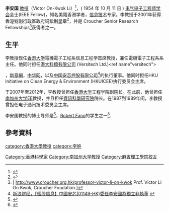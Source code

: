{{Infobox_Person
| name = 李安国
| english_names = LI On-kwok, Victor
|image= 
|box_width= 
|occupation= [[香港大學|香港大學]]電機電子工程系首席教授 <br> [[香港大學|香港大學]]電機電子工程系系主任 <br> [[港大科橋有限公司|港大科橋有限公司]]执行董事
<br> [[安芯中国|中国安芯控股有限公司]]执行董事
| period = 
| Sex =男
| different name =
| residence = {{HKG}}
| Native place = {{HKG}}
| birth_date = 1954 年 10 月 11 日
| birth_place = {{HKG}}
| death_date = 
| death_place =
| spouse = 
| research =[[信息技术|信息技术]]<br>[[可再生能源|可再生能源]]<br>[[社会网络|社会网络]]<br>[[无线网络|无线网络]]<br>[[最优化|最优化]]
| educate = 
*[[麻省理工学院|麻省理工学院]]学士（1977年）
*[[麻省理工学院|麻省理工学院]]硕士（1979年）
*[[麻省理工学院|麻省理工学院]]博士（1981年）
| final degree = 教授
| past = 
*[[南加州大学|南加州大学]]教授（1981年-2007年）
*[[南加州大学|南加州大学]][[資訊科學研究院|資訊科學研究院]]执行董事（dates missing）
*[[香港大学|香港大学]]工程学院副院长 (2007-2012)
| work = 
| award =2001年: [[香港特別行政區政府|香港特別行政區政府]][[铜紫荆星章|铜紫荆星章]]
}}
'''李安国''' [[教授|教授]]{{BBSHK}}（Victor On-Kwok Li{{BBSHK}}）<ref name="vokLi">{{Cite web |url=http://www.eee.hku.hk/people/vli.html |title=香港大学李安国教授 |access-date=2014-04-22 |archive-date=2015-09-08 |archive-url=https://web.archive.org/web/20150908035332/http://www.eee.hku.hk/people/vli.html |dead-url=no }}</ref>，( 1954 年 10 月 11 日 ) [[电气电子工程师学会|电气电子工程师学会]]会士(IEEE Fellow)，知名美籍香港学者，[[信息技术|信息技术]]专家。李教授于2001年获得[[香港特別行政區政府|香港特別行政區政府]][[铜紫荆星章|铜紫荆星章]]<ref name="bbshk">{{Cite web |url=http://www.info.gov.hk/gia/general/201007/01/P201006300338.htm |title=香港特别行政区政府铜紫荆星章二○一○年授勳名單 |access-date=2014-04-22 |archive-date=2011-08-07 |archive-url=https://web.archive.org/web/20110807042440/http://www.info.gov.hk/gia/general/201007/01/P201006300338.htm |dead-url=no }}</ref>，并是 Croucher Senior Research Fellowships<ref name="croucher">[ http://www.croucher.org.hk/professor-victor-li-on-kwok {{Wayback|url=http://www.croucher.org.hk/professor-victor-li-on-kwok |date=20191208195921 }} Prof. Victor Li On Kwok, Croucher Foudation.]</ref>获得者之一。

==生平==
李教授现任[[香港大学|香港大学]]電機電子工程系信息工程学首席教授，兼任電機電子工程系系主任。他同时担任[[港大科橋有限公司|港大科橋有限公司]] (Versitech Ltd.)<ref name"versitech">{{Cite web |url=http://www.versitech.hku.hk/about/versitech#j |title=About Us, Versitech Limited. |access-date=2014-07-22 |archive-url=https://web.archive.org/web/20140817065503/http://www.versitech.hku.hk/about/versitech#j |archive-date=2014-08-17 |dead-url=yes }}</ref>，[[新意網|新意網]]，[[中华网|中华网]]，以及[[安芯中国|中国安芯控股有限公司]]<ref name="anxin">[http://finance.sina.com.hk/news/-4949-5911419/1.html 新浪财经，【個股信息】中國安芯(01149-HK)委任李安國為獨立非執董] {{webarchive|url=https://web.archive.org/web/20140528010532/http://finance.sina.com.hk/news/-4949-5911419/1.html |date=2014-05-28 }}</ref>的执行董事。他同时担任HKU Initiative on Clean Energy & Environment (HKUICEE)执行委员会主席。

于2007年至2012年，李教授曾担任[[香港大学|香港大学]]工程学院副院长。在此前，他曾担任[[南加州大学|南加州大学]]EE教授，并且担任[[資訊科學研究院|資訊科學研究院]]院长。在1987到1989年间，李教授曾担任{{le|IEEE Communications Society}}电子通讯技术委员会主席。

李安国教授的博士导师是{{le|Prof. Wilbur B. Davenport}}<ref name="studentWilburm">{{Cite web |url=http://dspace.mit.edu/handle/1721.1/15878 |title=Victor O.K. Li, "Performance Models of Distributed Database Systems," Thesis (Sc.D.) Massachusetts Institute of Technology, Dept. of Electrical Engineering and Computer Science, 1981 |access-date=2014-07-22 |archive-date=2021-01-18 |archive-url=https://web.archive.org/web/20210118132244/https://dspace.mit.edu/handle/1721.1/15878 |dead-url=no }}</ref>，[[Robert_Fano|Robert Fano]]的学生之一<ref name="fanoStudent">{{Cite web |url=http://dspace.mit.edu/handle/1721.1/4905 |title=W.B. Davenport Jr., "A Study of Speech Probability Distributions", Technical Report (Massachusetts Institute of Technology. Research Laboratory of Electronics); 148. Aug. 25, 1950. |access-date=2014-07-22 |archive-date=2021-01-19 |archive-url=https://web.archive.org/web/20210119012902/https://dspace.mit.edu/handle/1721.1/4905 |dead-url=no }}</ref>.

==參考資料==
{{Reflist}}

{{DEFAULTSORT:L}}
[[Category:香港科學家|Category:香港科學家]]
[[category:香港大學教授|category:香港大學教授]]
[[Category:南加州大学教授|Category:南加州大学教授]]
[[Category:麻省理工學院校友|Category:麻省理工學院校友]]
[[category:李姓|category:李姓]]